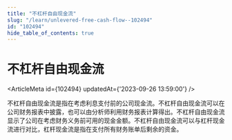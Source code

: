 ```yaml
---
title: "不杠杆自由现金流"
slug: "/learn/unlevered-free-cash-flow--102494"
id: "102494"
hide_table_of_contents: true
---
```



# 不杠杆自由现金流

<ArticleMeta id={102494} updatedAt={'2023-09-26 13:59:00'} />
<div className='border-solid border-b border-t-0 my-4 border-[var(--ifm-color-gray-300)]' />

不杠杆自由现金流是指在考虑利息支付前的公司现金流。不杠杆自由现金流可以在公司财务报表中披露，也可以由分析师利用财务报表计算得出。不杠杆自由现金流显示了公司在考虑财务义务前可用的现金金额。不杠杆自由现金流可以与杠杆现金流进行对比，杠杆现金流是指在支付所有财务账单后剩余的资金。
